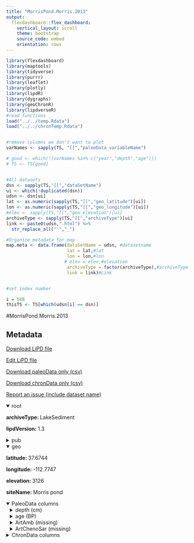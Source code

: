 ```yaml
---
title: "MorrisPond.Morris.2013"
output: 
  flexdashboard::flex_dashboard:
    vertical_layout: scroll
    theme: bootstrap
    source_code: embed
    orientation: rows
---
```


```r
library(flexdashboard)
library(maptools)
library(tidyverse)
library(purrr)
library(leaflet)
library(plotly)
library(lipdR)
library(dygraphs)
library(geoChronR)
library(lipdverseR)
#read functions
load("../../temp.Rdata")
load("../../chronTemp.Rdata")


#remove columns we don't want to plot
varNames <- sapply(TS, "[[","paleoData_variableName")

# good <- which(!(varNames %in% c("year","depth","age")))
# TS <- TS[good]


#All datasets
dsn <- sapply(TS,"[[","dataSetName")
ui <- which(!duplicated(dsn))
udsn <- dsn[ui]
lat <- as.numeric(sapply(TS,"[[","geo_latitude")[ui])
lon <- as.numeric(sapply(TS,"[[","geo_longitude")[ui])
#elev <- sapply(TS,"[[","geo_elevation")[ui]
archiveType <- sapply(TS,"[[","archiveType")[ui]
link <- paste0(udsn,".html") %>% 
  str_replace_all("'","_")

#Organize metadata for map
map.meta <- data.frame(dataSetName = udsn, #datasetname
                       lat = lat,#lat
                       lon = lon,#lon
                      # elev = elev,#elevation
                       archiveType = factor(archiveType),#archiveType
                       link = link)#Link


#set index number

i = 588
thisTS <- TS[which(udsn[i] == dsn)]
```
#MorrisPond.Morris.2013

Metadata {.sidebar}
-------------------------------------
[Download LiPD file](MorrisPond.Morris.2013.lpd)
            

[Edit LiPD file](http://lipd.net/playground?source=http://lipdverse.org/globalHolocene/0_25_5/MorrisPond.Morris.2013.lpd)
            

[Download paleoData only (csv)](MorrisPond.Morris.2013.csv)
            

[Download chronData only (csv)](MorrisPond.Morris.2013-chron.csv)
            

[Report an issue (include dataset name)](https://github.com/nickmckay/LiPDverse/issues)

<details open style="margin-left: 0px">
<summary>root</summary>
<p style="margin-left: 0px"><strong>archiveType: </strong>LakeSediment
<p style="margin-left: 0px"><strong>lipdVersion: </strong>1.3
</details>
<details>
<summary>pub</summary>
<details style="margin-left: 10px">
<summary>pub1</summary>
<p style="margin-left: 10px"><strong>author: </strong>list(list(name = "Morris, Jesse L."), list(name = "Brunelle, Andrea"), list(name = "DeRose, R. Justin"), list(name = "Seppae, Heikki"), list(name = "Power, Mitchell J."), list(name = "Carter, Vachel"), list(name = "Bares, Ryan"))
<p style="margin-left: 10px"><strong>journal: </strong>Quaternary Research
<p style="margin-left: 10px"><strong>volume: </strong>79
<p style="margin-left: 10px"><strong>pages: </strong>24-36
<p style="margin-left: 10px"><strong>title: </strong>Using fire regimes to delineate zones in a high-resolution lake sediment record from the western United States
</details>
<details style="margin-left: 10px">
<summary>pub2</summary>
<p style="margin-left: 10px"><strong>author: </strong>list(list(name = NA))
</details>
</details>
<details open style="margin-left: 0px">
<summary>geo</summary>
<p style="margin-left: 0px"><strong>latitude: </strong>37.6744
<p style="margin-left: 0px"><strong>longitude: </strong>-112.7747
<p style="margin-left: 0px"><strong>elevation: </strong>3126
<p style="margin-left: 0px"><strong>siteName: </strong>Morris pond
</details>
<details open>
<summary>PaleoData columns</summary>
<details style="margin-left: 10px">
<summary>depth (cm)</summary>
<p style="margin-left: 10px"><strong>TSid: </strong>WEB672f66e5
<p style="margin-left: 10px"><strong>variableName: </strong>depth
<p style="margin-left: 10px"><strong>units: </strong>cm
</details>
<details style="margin-left: 10px">
<summary>age (BP)</summary>
<p style="margin-left: 10px"><strong>TSid: </strong>WEB7513fcd6
<p style="margin-left: 10px"><strong>variableName: </strong>age
<p style="margin-left: 10px"><strong>units: </strong>BP
</details>
<details style="margin-left: 10px">
<summary>ArtAmb (missing)</summary>
<p style="margin-left: 10px"><strong>TSid: </strong>WEB90956c0c
<p style="margin-left: 10px"><strong>variableName: </strong>ArtAmb
<p style="margin-left: 10px"><strong>units: </strong>missing
<p style="margin-left: 10px"><strong>useInGlobalTemperatureAnalysis: </strong>TRUE
<details>
<summary>interpretation</summary>
<details style="margin-left: 20px">
<summary>1</summary>
<p style="margin-left: 20px"><strong>scope: </strong>climate
<p style="margin-left: 20px"><strong>seasonality: </strong>Summer
<p style="margin-left: 20px"><strong>variable: </strong>M
<p style="margin-left: 20px"><strong>variableDetail: </strong>monsoon
</details>
</details>
</details>
<details style="margin-left: 10px">
<summary>ArtChenoSar (missing)</summary>
<p style="margin-left: 10px"><strong>TSid: </strong>WEBa30eb517
<p style="margin-left: 10px"><strong>variableName: </strong>ArtChenoSar
<p style="margin-left: 10px"><strong>units: </strong>missing
<p style="margin-left: 10px"><strong>description: </strong>"Pollen ratios were calculated using the equation (a  b)/(a + b)." "The Artemisia/ Chenopodiaceae (AC) ratio is commonly used as a qualitative proxy for past annual growing season moisture availability in arid and semi-arid regions because Artemisia requires more growing season moisture than Chenopodiaceae"
<p style="margin-left: 10px"><strong>useInGlobalTemperatureAnalysis: </strong>TRUE
<details>
<summary>interpretation</summary>
<details style="margin-left: 20px">
<summary>1</summary>
<p style="margin-left: 20px"><strong>scope: </strong>climate
<p style="margin-left: 20px"><strong>seasonality: </strong>Summer
<p style="margin-left: 20px"><strong>variable: </strong>M
<p style="margin-left: 20px"><strong>variableDetail: </strong>eff
</details>
</details>
</details>
<details>
<summary>ChronData columns</summary>
<details style="margin-left: 10px">
<summary>depth (cm)</summary>
<p style="margin-left: 10px"><strong>TSid: </strong>WEBdde3a1a4
<p style="margin-left: 10px"><strong>variableName: </strong>depth
<p style="margin-left: 10px"><strong>units: </strong>cm
</details>
<details style="margin-left: 10px">
<summary>age (yr BP)</summary>
<p style="margin-left: 10px"><strong>TSid: </strong>WEBe5c11798
<p style="margin-left: 10px"><strong>variableName: </strong>age
<p style="margin-left: 10px"><strong>units: </strong>yr BP
</details>
<details style="margin-left: 10px">
<summary>error (unitless)</summary>
<p style="margin-left: 10px"><strong>TSid: </strong>WEBe1c8bca0
<p style="margin-left: 10px"><strong>variableName: </strong>error
<p style="margin-left: 10px"><strong>units: </strong>unitless
</details>
<details style="margin-left: 10px">
<summary>maerial (NA)</summary>
<p style="margin-left: 10px"><strong>TSid: </strong>WEBb395163b
<p style="margin-left: 10px"><strong>variableName: </strong>maerial
<p style="margin-left: 10px"><strong>units: </strong>NA
</details>
<details style="margin-left: 10px">
<summary>type (NA)</summary>
<p style="margin-left: 10px"><strong>TSid: </strong>WEB847c5a9b
<p style="margin-left: 10px"><strong>variableName: </strong>type
<p style="margin-left: 10px"><strong>units: </strong>NA
</details>
<details style="margin-left: 10px">
<summary>calibrated_YN (NA)</summary>
<p style="margin-left: 10px"><strong>TSid: </strong>WEBf0660e25
<p style="margin-left: 10px"><strong>variableName: </strong>calibrated_YN
<p style="margin-left: 10px"><strong>units: </strong>NA
</details>

Row {.tabset .tabset-fade}
-----------------------------------------------------------------------

### Sitemap

```r
  map.meta.split <- split(map.meta, map.meta$archiveType)


factpal <- colorFactor("Paired",map.meta$archiveType)
buff <- 15
l <- leaflet() %>% 
  addTiles() %>% 
  fitBounds(map.meta$lon[i]-buff,map.meta$lat[i]-buff,map.meta$lon[i]+buff,map.meta$lat[i]+buff)
  

  
  
names(map.meta.split) %>%
  purrr::walk( function(df) {
    l <<- l %>%
      addMarkers(data=map.meta.split[[df]],
                 lng=~lon, lat=~lat,
                 label=~as.character(archiveType),
                 popup=~paste(str_c('Dataset: <a href="',link,'">',dataSetName,'</a>'),
                                 # str_c("Elevation: ",elev),
                                  str_c("Archive Type: ",archiveType),
                                  sep = "<br>"),
                 group = df,
                 clusterOptions = markerClusterOptions(removeOutsideVisibleBounds = F),
                 labelOptions = labelOptions(noHide = F,
                                             direction = 'auto'))
  })

l %>%
  addLayersControl(position = "bottomleft",
    overlayGroups = names(map.meta.split),
    options = layersControlOptions(collapsed = FALSE,
                                   opacity = 0.8)
  )
```

### Search the LiPDverse (Beta! doesn't work well yet)
```r
#Add google search bar
htmltools::includeHTML("../../googleSearchChunk.html")
```


Row {.tabset .tabset-fade}
-----------------------------------------------------------------------

### ArtAmb (missing)
```r
plotCol(thisTS,ind = 3)
```

### ArtChenoSar (missing)
```r
plotCol(thisTS,ind = 4)
```

Row {.tabset .tabset-fade}
-----------------------------------------------------------------------

### depth (cm)
```r
plotCol(chronTS,ind = 1)
```

### age (yr BP)
```r
plotCol(chronTS,ind = 2)
```

### error (unitless)
```r
plotCol(chronTS,ind = 3)
```

### maerial (NA)
```r
plotCol(chronTS,ind = 4)
```

### type (NA)
```r
plotCol(chronTS,ind = 5)
```

### calibrated_YN (NA)
```r
plotCol(chronTS,ind = 6)
```
